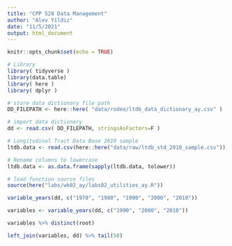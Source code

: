 ```yaml
---
title: "CPP 528 Data Management"
author: "Alev Yildiz"
date: "11/5/2021"
output: html_document
---
```


```r
knitr::opts_chunk$set(echo = TRUE)
```


```r
# Library
library( tidyverse )
library(data.table)
library( here )
library( dplyr )

```



```r
# store data dictionary file path
DD_FILEPATH <- here::here( "data/rodeo/ltdb_data_dictionary_ay.csv" )

# import data dictionary
dd <- read.csv( DD_FILEPATH, stringsAsFactors=F )

# Longitudinal Tract Data Base 2010 sample
ltdb.data <- read.csv(here::here("data/raw/ltdb_std_2010_sample.csv"))

# Rename columns to lowercase
ltdb.data <- as.data.frame(sapply(ltdb.data, tolower))
```


```r
# load function source files
source(here("labs/wk02_ay/labs02_utilities_ay.R"))

```

```r
variable_years(dd, c("1970", "1980", "1990", "2000", "2010"))

``` 

```r
variables <- variable_years(dd, c("1990", "2000", "2010"))

variables %>% distinct(root)

left_join(variables, dd) %>% tail(50)
```


